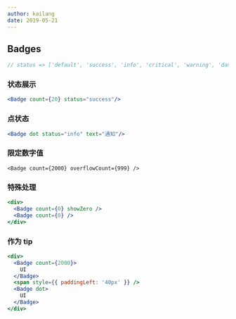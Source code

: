 ```yaml
---
author: kailang
date: 2019-05-21
---
```


## Badges
```jsx isShow=true
// status => ['default', 'success', 'info', 'critical', 'warning', 'danger'];
```

### 状态展示
```jsx
<Badge count={20} status="success"/>
```
### 点状态
```jsx
<Badge dot status="info" text="通知"/>
```
### 限定数字值
```
<Badge count={2000} overflowCount={999} />
```
### 特殊处理
```jsx
<div>
  <Badge count={0} showZero />
  <Badge count={0} />
</div>
```
### 作为 tip
```jsx
<div>
  <Badge count={2000}>
    UI
  </Badge>
  <span style={{ paddingLeft: '40px' }} />
  <Badge dot>
    UI
  </Badge>
</div>
```

